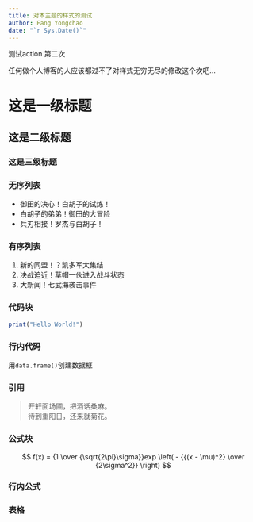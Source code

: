 ```yaml
---
title: 对本主题的样式的测试
author: Fang Yongchao
date: "`r Sys.Date()`"
---
```


测试action 第二次

任何做个人博客的人应该都过不了对样式无穷无尽的修改这个坎吧...

# 这是一级标题

## 这是二级标题

### 这是三级标题

### 无序列表

- 御田的决心！白胡子的试炼！
- 白胡子的弟弟！御田的大冒险
- 兵刃相接！罗杰与白胡子！

### 有序列表

1. 新的同盟！？凯多军大集结
1. 决战迫近！草帽一伙进入战斗状态
1. 大新闻！七武海袭击事件

### 代码块

```r
print("Hello World!")
```

### 行内代码

用`data.frame()`创建数据框

### 引用

> 开轩面场圃，把酒话桑麻。  
> 待到重阳日，还来就菊花。

### 公式块

$$
f(x) = {1 \over {\sqrt{2\pi}\sigma}}exp \left( - {{(x - \mu)^2} \over {2\sigma^2}}  \right)
$$

### 行内公式

### 表格

